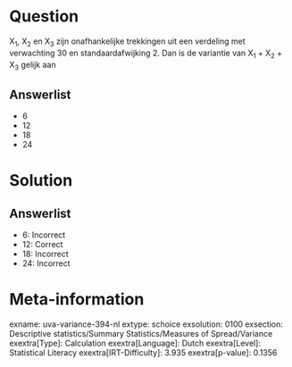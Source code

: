 Question
========

X~1~, X~2~ en X~3~ zijn onafhankelijke trekkingen uit een verdeling met
verwachting 30 en standaardafwijking 2. Dan is de variantie van X~1~ +
X~2~ + X~3~ gelijk aan

Answerlist
----------

* 6
* 12
* 18
* 24

Solution
========

Answerlist
----------

* 6: Incorrect
* 12: Correct
* 18: Incorrect
* 24: Incorrect

Meta-information
================
exname: uva-variance-394-nl
extype: schoice
exsolution: 0100
exsection: Descriptive statistics/Summary Statistics/Measures of Spread/Variance
exextra[Type]: Calculation
exextra[Language]: Dutch
exextra[Level]: Statistical Literacy
exextra[IRT-Difficulty]: 3.935
exextra[p-value]: 0.1356
